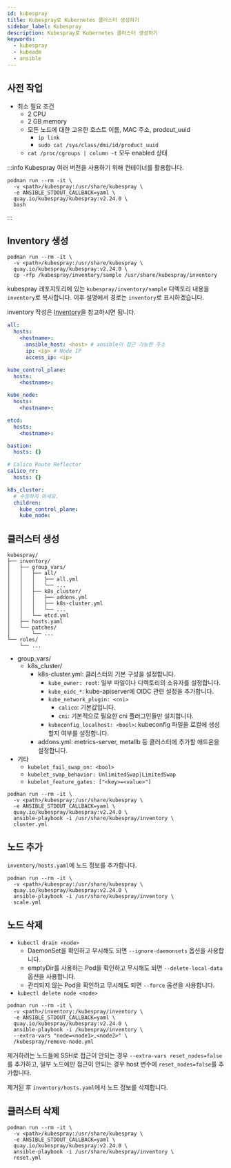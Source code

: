```yaml
---
id: kubespray
title: Kubespray로 Kubernetes 클러스터 생성하기
sidebar_label: Kubespray
description: Kubespray로 Kubernetes 클러스터 생성하기
keywords:
  - kubespray
  - kubeadm
  - ansible
---
```


## 사전 작업

- 최소 필요 조건
  - 2 CPU
  - 2 GB memory
  - 모든 노드에 대한 고유한 호스트 이름, MAC 주소, prodcut_uuid
    - `ip link`
    - `sudo cat /sys/class/dmi/id/product_uuid`
  - `cat /proc/cgroups | column -t` 모두 enabled 상태

:::info
Kubespray 여러 버전을 사용하기 위해 컨테이너를 활용합니다.

```shell
podman run --rm -it \
  -v <path>/kubespray:/usr/share/kubespray \
  -e ANSIBLE_STDOUT_CALLBACK=yaml \
  quay.io/kubespray/kubespray:v2.24.0 \
  bash
```

:::

## Inventory 생성

```shell
podman run --rm -it \
  -v <path>/kubespray:/usr/share/kubespray \
  quay.io/kubespray/kubespray:v2.24.0 \
  cp -rfp /kubespray/inventory/sample /usr/share/kubespray/inventory
```

kubespray 레포지토리에 있는 `kubespray/inventory/sample` 디렉토리 내용을 `inventory`로 복사합니다. 이후 설명에서 경로는 `inventory`로 표시하겠습니다.

inventory 작성은 [Inventory](/docs/mlops/mlops/ansible/inventory)을 참고하시면 됩니다.

```yaml title="inventory/hosts.yaml"
all:
  hosts:
    <hostname>:
      ansible_host: <host> # ansible이 접근 가능한 주소
      ip: <ip> # Node IP
      access_ip: <ip>

kube_control_plane:
  hosts:
    <hostname>:

kube_node:
  hosts:
    <hostname>:

etcd:
  hosts:
    <hostname>:

bastion:
  hosts: {}

# Calico Route Reflector
calico_rr:
  hosts: {}

k8s_cluster:
  # 수정하지 마세요.
  children:
    kube_control_plane:
    kube_node:
```

## 클러스터 생성

```shell
kubespray/
├── inventory/
│   ├── group_vars/
│   │   ├── all/
│   │   │   ├── all.yml
│   │   │   └── ...
│   │   ├── k8s_cluster/
│   │   │   ├── addons.yml
│   │   │   ├── k8s-cluster.yml
│   │   │   └── ...
│   │   └── etcd.yml
│   ├── hosts.yaml
│   └── patches/
│       └── ...
└── roles/
    └── ...
```

- group_vars/
  - k8s_cluster/
    - k8s-cluster.yml: 클러스터의 기본 구성을 설정합니다.
      - `kube_owner: root`: 일부 파일이나 디렉토리의 소유자를 설정합니다.
      - `kube_oidc_*`: kube-apiserver에 OIDC 관련 설정을 추가합니다.
      - `kube_network_plugin: <cni>`
        - `calico`: 기본값입니다.
        - `cni`: 기본적으로 필요한 cni 플러그인들만 설치합니다.
      - `kubeconfig_localhost: <bool>`: kubeconfig 파일을 로컬에 생성할지 여부를 설정합니다.
    - addons.yml: metrics-server, metallb 등 클러스터에 추가할 애드온을 설정합니다.
- 기타
  - `kubelet_fail_swap_on: <bool>`
  - `kubelet_swap_behavior: UnlimitedSwap|LimitedSwap`
  - `kubelet_feature_gates: ["<key>=<value>"]`

```shell
podman run --rm -it \
  -v <path>/kubespray:/usr/share/kubespray \
  -e ANSIBLE_STDOUT_CALLBACK=yaml \
  quay.io/kubespray/kubespray:v2.24.0 \
  ansible-playbook -i /usr/share/kubespray/inventory \
  cluster.yml
```

## 노드 추가

`inventory/hosts.yaml`에 노드 정보를 추가합니다.

```shell
podman run --rm -it \
  -v <path>/kubespray:/usr/share/kubespray \
  quay.io/kubespray/kubespray:v2.24.0 \
  ansible-playbook -i /usr/share/kubespray/inventory \
  scale.yml
```

## 노드 삭제

- `kubectl drain <node>`
  - DaemonSet을 확인하고 무시해도 되면 `--ignore-daemonsets` 옵션을 사용합니다.
  - emptyDir를 사용하는 Pod을 확인하고 무시해도 되면 `--delete-local-data` 옵션을 사용합니다.
  - 관리되지 않는 Pod을 확인하고 무시해도 되면 `--force` 옵션을 사용합니다.
- `kubectl delete node <node>`

```shell
podman run --rm -it \
  -v <path>/inventory:/kubespray/inventory \
  -e ANSIBLE_STDOUT_CALLBACK=yaml \
  quay.io/kubespray/kubespray:v2.24.0 \
  ansible-playbook -i /kubespray/inventory \
  --extra-vars "node=<node1>,<node2>" \
  /kubespray/remove-node.yml
```

제거하려는 노드들에 SSH로 접근이 안되는 경우 `--extra-vars reset_nodes=false`를 추가하고, 일부 노드에만 접근이 안되는 경우 host 변수에 `reset_nodes=false`를 추가합니다.

제거된 후 `inventory/hosts.yaml`에서 노드 정보를 삭제합니다.

## 클러스터 삭제

```shell
podman run --rm -it \
  -v <path>/kubespray:/usr/share/kubespray \
  -e ANSIBLE_STDOUT_CALLBACK=yaml \
  quay.io/kubespray/kubespray:v2.24.0 \
  ansible-playbook -i /usr/share/kubespray/inventory \
  reset.yml
```
